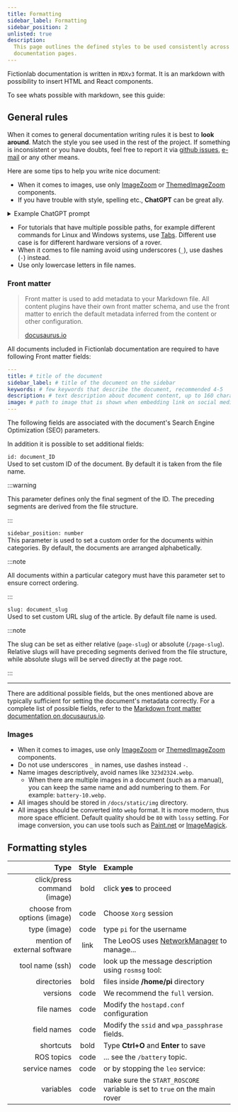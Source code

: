 ```yaml
---
title: Formatting
sidebar_label: Formatting
sidebar_position: 2
unlisted: true
description:
  This page outlines the defined styles to be used consistently across all
  documentation pages.
---
```


Fictionlab documentation is written in `MDXv3` format. It is an markdown with
possibility to insert HTML and React components.

To see whats possible with markdown, see this guide:

<LinkButton url="https://commonmark.org/help/" title="Markdown reference" />

## General rules

When it comes to general documentation writing rules it is best to **look
around**. Match the style you see used in the rest of the project. If something
is inconsistent or you have doubts, feel free to report it via
[github issues](https://github.com/fictionlab/docs/issues),
[e-mail](contact@fictionlab.pl) or any other means.

Here are some tips to help you write nice document:

- When it comes to images, use only
  [ImageZoom](/guidelines/components#imagezoom) or
  [ThemedImageZoom](/guidelines/components#themedimagezoom) components.
- If you have trouble with style, spelling etc., **ChatGPT** can be great ally.

<details>
  <summary>Example ChatGPT prompt</summary>

> You are an experienced technical copywriter with extensive expertise in
> creating documentation for large robotics companies. Your goal is to ensure
> that your texts are clear, precise, specific, and written in professional
> technical language. Rewrite the text below to enhance clarity, specificity,
> and suitability for use in technical documentation. Ensure that all technical
> terms are used correctly, and that the text follows a logical structure
> suitable for engineers and technical professionals.
>
> Text: \
> [text to rewrite]

</details>

- For tutorials that have multiple possible paths, for example different
  commands for Linux and Windows systems, use
  [Tabs](https://docusaurus.io/docs/markdown-features/tabs). Different use case
  is for different hardware versions of a rover.
- When it comes to file naming avoid using underscores (`_`), use dashes (`-`)
  instead.
- Use only lowercase letters in file names.

### Front matter

> Front matter is used to add metadata to your Markdown file. All content
> plugins have their own front matter schema, and use the front matter to enrich
> the default metadata inferred from the content or other configuration.
>
> [docusaurus.io](https://docusaurus.io/docs/markdown-features#front-matter)

All documents included in Fictionlab documentation are required to have
following Front matter fields:

```yml
---
title: # title of the document
sidebar_label: # title of the document on the sidebar
keywords: # few keywords that describe the document, recommended 4-5
description: # text description about document content, up to 160 characters
image: # path to image that is shown when embedding link on social media, in Google etc.
---
```

The following fields are associated with the document's Search Engine
Optimization (SEO) parameters.

In addition it is possible to set additional fields:

`id: document_ID` \
Used to set custom ID of the document. By default it is taken from the file
name.

:::warning

This parameter defines only the final segment of the ID. The preceding segments
are derived from the file structure.

:::

`sidebar_position: number` \
This parameter is used to set a custom order for the documents within
categories. By default, the documents are arranged alphabetically.

:::note

All documents within a particular category must have this parameter set to
ensure correct ordering.

:::

`slug: document_slug` \
Used to set custom URL slug of the article. By default file name is used.

:::note

The slug can be set as either relative (`page-slug`) or absolute (`/page-slug`).
Relative slugs will have preceding segments derived from the file structure,
while absolute slugs will be served directly at the page root.

:::

---

There are additional possible fields, but the ones mentioned above are typically
sufficient for setting the document's metadata correctly. For a complete list of
possible fields, refer to the
[Markdown front matter documentation on docusaurus.io](https://docusaurus.io/docs/api/plugins/@docusaurus/plugin-content-docs#markdown-front-matte).

### Images

- When it comes to images, use only
  [ImageZoom](/guidelines/components#imagezoom) or
  [ThemedImageZoom](/guidelines/components#themedimagezoom) components.
- Do not use underscores `_` in names, use dashes instead `-`.
- Name images descriptively, avoid names like `323d2324.webp`.
  - When there are multiple images in a document (such as a manual), you can
    keep the same name and add numbering to them. For example:
    `battery-10.webp`.
- All images should be stored in `/docs/static/img` directory.
- All images should be converted into `webp` format. It is more modern, thus
  more space efficient. Default quality should be `80` with `lossy` setting. For
  image conversion, you can use tools such as
  [Paint.net](https://www.getpaint.net/) or
  [ImageMagick](https://imagemagick.org/index.php).

## Formatting styles

|                         Type | Style | Example                                                                                    |
| ---------------------------: | :---: | :----------------------------------------------------------------------------------------- |
|  click/press command (image) | bold  | click **yes** to proceed                                                                   |
|  choose from options (image) | code  | Choose `Xorg` session                                                                      |
|                 type (image) | code  | type `pi` for the username                                                                 |
| mention of external software | link  | The LeoOS uses [NetworkManager](https://en.wikipedia.org/wiki/NetworkManager) to manage... |
|              tool name (ssh) | code  | look up the message description using `rosmsg` tool:                                       |
|                  directories | bold  | files inside **/home/pi** directory                                                        |
|                     versions | code  | We recommend the `full` version.                                                           |
|                   file names | code  | Modify the `hostapd.conf` configuration                                                    |
|                  field names | code  | Modify the `ssid` and `wpa_passphrase` fields.                                             |
|                    shortcuts | bold  | Type **Ctrl+O** and **Enter** to save                                                      |
|                   ROS topics | code  | ... see the `/battery` topic.                                                              |
|                service names | code  | or by stopping the `leo` service:                                                          |
|                    variables | code  | make sure the `START_ROSCORE` variable is set to `true` on the main rover                  |
